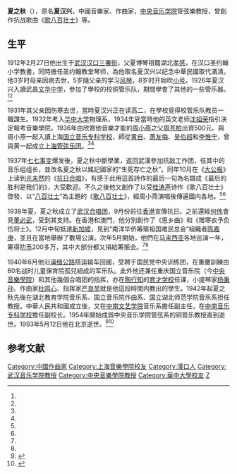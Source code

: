 '''夏之秋'''（{{bd|1912年|2月27日|1993年|5月12日|}}），原名'''夏汉兴'''，中國音樂家、作曲家，[[中央音乐学院|中央音乐学院]]管弦樂教授，曾創作抗战歌曲《[[歌八百壮士|歌八百壮士]]》等。

==生平==
1912年2月27日他出生于[[武汉|武汉]][[汉口|汉口]][[三署街|三署街]]，父夏博琴祖籍湖北[[孝感|孝感]]，在汉口圣约翰小学教書，同時擔任圣约翰教堂琴师，為他取名夏汉兴以纪念中華民國取代滿清。他3岁时母亲因病去世，5岁隨父亲的学习[[风琴|风琴]]，8岁时开始吹[[小号|小号]]。1926年夏汉兴入讀武昌[[文华中学|文华中学]]，參加了學校的校铜管乐队，期間學會了其他的一些管乐器。<ref name="上海文聯"/><ref name="炎黄春秋"/>

1931年其父亲因伤寒去世，當時夏汉兴正在读高二，在學校覓得校管乐队教员一職謀生。1932年考入[[华中大学|华中大学]]物理系，1934年受當時他的英文老师[[沈祖荣|沈祖荣]]指引決定報考音樂學院，1936年由欣賞他音樂才能的[[周小燕|周小燕]]之父[[周苍柏|周苍柏]]出資500元、與周小燕一起入讀上海[[国立音乐专科学校|国立音乐专科学校]]，師從[[黄自|黄自]]、[[萧友梅|萧友梅]]、[[吴伯超|吴伯超]]和[[李惟宁|李惟宁]]，曾與黄一起成立[[上海管弦乐团|上海管弦乐团]]。<ref name="上海文聯"/><ref name="炎黄春秋"/>

1937年[[七七事变|七七事变]]爆发後，夏之秋中斷學業，返回武漢參加抗敌工作团，任其中的音乐组组长，並改名夏之秋以銘記國家的“生死存亡之秋”。同年10月在《[[大公报|大公报]]》上读到[[光未然|光未然]]的《[[抗日合唱|抗日合唱]]》，有感于此用這首詩作的最后一句為名譜成《最后的胜利是我们的》，大受歡迎。不久之後他又創作了以受[[桂涛声|桂涛声]]诗作《歌八百壮士》啓發、以“[[八百壮士|八百壮士]]”為主題的《[[歌八百壮士|歌八百壮士]]》，經周小燕演唱後傳遍國内各地。<ref name="上海文聯"/><ref name="炎黄春秋"/>

1938年夏，夏之秋成立了[[武汉合唱团|武汉合唱团]]，9月份前往[[香港|香港]]宣傳抗日。之前還經[[何伟_(官员)|何伟]]會見[[董必武|董必武]]，受到其支持。在香港和澳門，他分別創作了《思乡曲》和《赠寒衣予负伤将士》。12月中旬抵達[[新加坡|新加坡]]，見到“南洋华侨筹赈祖国难民总会”組織者[[陈嘉庚|陈嘉庚]]，並且在當地舉辦了數場公演。次年5月開始，他們在[[马来西亚|马来西亚]]各地巡演一年，筹得[[叻币|叻币]]200多万，其中大部分都又捐給筹赈会。<ref name="上海文聯"/><ref name="炎黄春秋"/>

1940年6月他沿[[滇缅公路|滇缅公路]]搭运输车回國，受聘于国民党中央训练团，在重慶訓練由60名战时儿童保育院孤兒組成的军乐队。此外他还兼任重庆国立音乐院（今[[中央音樂學院|中央音樂學院]]）和其他幾個合唱团的指挥，亦在[[陶行知|陶行知]]的[[重慶育才中學|育才学校]]任课，小提琴家[[杨秉孙|杨秉孙]]、作曲家[[杜鸣心|杜鸣心]]、指挥家[[严良堃|严良堃]]就是他這段時間内教出的學生。1942年起夏之秋先後在湖北教育学院音乐系、国立音乐院作曲系、国立湖北师范学院音乐系担任教授。中華人民共和國成立後，又在[[中南文艺学院|中南文艺学院]]音乐系擔任副主任，在[[中南音乐专科学校|中南音乐专科学校]]擔任副校长。1954年開始成爲中央音乐学院管弦系的铜管乐教授直到逝世。1993年5月12日他在北京逝世。<ref name="炎黄春秋">{{Cite web|url=http://www.yhcqw.com/html/why/2008/410/084101626322KK2B70166EFB10J895B2KD.html|title=《歌八百壮士》作曲者夏之秋|accessdate=2016-11-27|author=方辉盛、文有仁|date=2002|work=|publisher=炎黄春秋|archive-url=https://web.archive.org/web/20180427044757/http://www.yhcqw.com/html/why/2008/410/084101626322KK2B70166EFB10J895B2KD.html|archive-date=2018-04-27|dead-url=yes}}</ref><ref name="上海文聯">{{Cite web|url=http://www.shwenyi.com.cn/renda/2012shwl/c/u1a1816434.html|title=夏之秋：一位音乐家的传奇人生|accessdate=2016-11-27|author=|date=2013-02-27|work=|publisher=上海文聯|archive-url=https://web.archive.org/web/20180427120021/http://www.shwenyi.com.cn/renda/2012shwl/c/u1a1816434.html|archive-date=2018-04-27|dead-url=yes}}</ref>

== 参考文献 ==
{{reflist}}

{{DEFAULTSORT:X}}
[[Category:中國作曲家|Category:中國作曲家]]
[[Category:上海音樂學院校友|Category:上海音樂學院校友]]
[[Category:漢口人|Category:漢口人]]
[[Category:武汉音乐学院教授|Category:武汉音乐学院教授]]
[[Category:中央音樂學院教授|Category:中央音樂學院教授]]
[[Category:華中大學校友|Category:華中大學校友]]
[[Category:夏姓|Z]]
